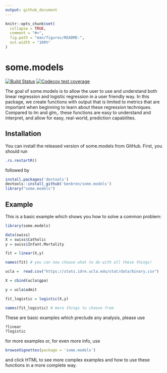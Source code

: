 ```yaml
---
output: github_document
---
```


<!-- README.md is generated from README.Rmd. Please edit that file -->

```r
knitr::opts_chunk$set(
  collapse = TRUE,
  comment = "#>",
  fig.path = "man/figures/README-",
  out.width = "100%"
)
```

# some.models

<!-- badges: start --> [![Build Status](https://travis-ci.org/benbren/some.models.svg?branch=master)](https://travis-ci.org/benbren/some.models)
[![Codecov test coverage](https://codecov.io/gh/benbren/some.models/branch/master/graph/badge.svg)](https://codecov.io/gh/benbren/some.models?branch=master)
<!-- badges: end -->

The goal of some.models is to allow the user to use and understand both linear regression and logistic regression in a user friendly way. In this package, we create functions with output that is limited to metrics that are important when beginning to learn about these regression techniques. Compared to lm and glm,. these functions are easy to understand and interpret, and allow for easy, real-world, prediction capabilites. 

## Installation

You can install the released version of some.models from GitHub. First, you should run 
``` r 
.rs.restartR()

```

followed by 

``` r
install.packages('devtools')
devtools::install_github('benbren/some.models')
library("some.models")
```
## Example

This is a basic example which shows you how to solve a common problem:

```r
library(some.models)

data(swiss)
X = swiss$Catholic
y = swiss$Infant.Mortality

fit = linear(X,y)

names(fit) # you can now choose what to do with all these things! 

ucla =  read.csv("https://stats.idre.ucla.edu/stat/data/binary.csv")

X = cbind(ucla$gpa)

y = ucla$admit

fit_logistic = logistic(X,y)

names(fit_logistic) # more things to choose from


```

These are basic examples which preclude any analysis, please use 

```r
?linear
?logistic 
```

for more examples or, for even more info, use 

```r
browseVignettes(package = 'some.models')
```
and click HTML to see more complex examples and how to use these functions in a more complete way. 
